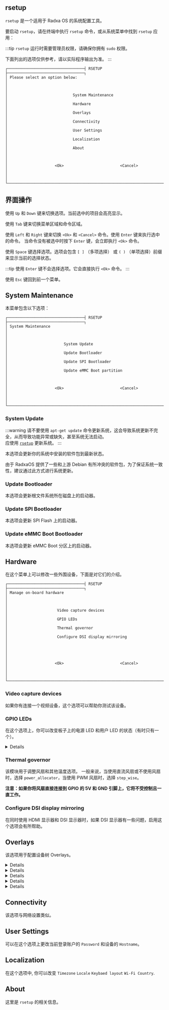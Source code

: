 

## rsetup

`rsetup` 是一个适用于 Radxa OS 的系统配置工具。

要启动 `rsetup`，请在终端中执行 `rsetup` 命令，或从系统菜单中找到 `rsetup` 应用：

:::tip
`rsetup` 运行时需要管理员权限，请确保你拥有 `sudo` 权限。

下面列出的选项仅供参考，请以实际程序输出为准。
:::

```
┌──────────────────────────────────┤ RSETUP ├──────────────────────────────────┐
│ Please select an option below:                                               │
│                                                                              │
│                             System Maintenance                               │
│                             Hardware                                         │
│                             Overlays                                         │
│                             Connectivity                                     │
│                             User Settings                                    │
│                             Localization                                     │
│                             About                                            │
│                                                                              │
│                     <Ok>                         <Cancel>                    │
│                                                                              │
└──────────────────────────────────────────────────────────────────────────────┘
```

## 界面操作

使用 `Up` 和 `Down` 键来切换选项。当前选中的项目会高亮显示。

使用 `Tab` 键来切换菜单区域和命令区域。

使用 `Left` 和 `Right` 键来切换 `<Ok>` 和 `<Cancel>` 命令。使用 `Enter` 键来执行选中的命令。
当命令没有被选中时按下 `Enter` 键，会立即执行 `<Ok>` 命令。

使用 `Space` 键选择选项。选项会包含 `[ ]` （多项选择） 或 `( )` （单项选择）前缀来显示当前的选择状态。

:::tip
使用 `Enter` 键不会选择选项。它会直接执行 `<Ok>` 命令。
:::

使用 `Esc` 键回到前一个菜单。

## System Maintenance

本菜单包含以下选项：

```
┌──────────────────────────────────┤ RSETUP ├──────────────────────────────────┐
│ System Maintenance                                                           │
│                                                                              │
│                         System Update                                        │
│                         Update Bootloader                                    │
│                         Update SPI Bootloader                                │
│                         Update eMMC Boot partition                           │
│                                                                              │
│                     <Ok>                         <Cancel>                    │
│                                                                              │
└──────────────────────────────────────────────────────────────────────────────┘
```

### System Update

:::warning
请不要使用 `apt-get update` 命令更新系统，这会导致系统更新不完全，从而导致功能异常或缺失，甚至系统无法启动。  
应使用 [`rsetup`](#system-update) 更新系统。
:::

本选项会更新你的系统中安装的软件包到最新状态。

由于 RadxaOS 提供了一些和上游 Debian 有所冲突的软件包，为了保证系统一致性，建议通过此方式进行系统更新。

### Update Bootloader

本选项会更新根文件系统所在磁盘上的启动器。

### Update SPI Bootloader

本选项会更新 SPI Flash 上的启动器。

### Update eMMC Boot Bootloader

本选项会更新 eMMC Boot 分区上的启动器。

## Hardware

在这个菜单上可以修改一些外围设备，下面是对它们的介绍。

```
┌──────────────────────────────────┤ RSETUP ├──────────────────────────────────┐
│ Manage on-board hardware                                                     │
│                                                                              │
│                      Video capture devices                                   │
│                      GPIO LEDs                                               │
│                      Thermal governor                                        │
│                      Configure DSI display mirroring                         │
│                                                                              │
│                                                                              │
│                     <Ok>                         <Cancel>                    │
│                                                                              │
└──────────────────────────────────────────────────────────────────────────────┘
```

### Video capture devices

如果你有连接一个视频设备，这个选项可以帮助你测试该设备。

### GPIO LEDs

在这个选项上，你可以改变板子上的电源 LED 和用户 LED 的状态（有时只有一个）。

<Details summary="LED 设置">

<Led />

</Details>

### Thermal governor

该模块用于调整风扇和其他温度选项。
一般来说，当使用直流风扇或不使用风扇时，选择 `power_allocator`，当使用 PWM 风扇时，选择 `step_wise`。

**注意：如果你将风扇直接连接到 GPIO 的 5V 和 GND 引脚上，它将不受控制且一直工作。**

### Configure DSI display mirroring

在同时使用 HDMI 显示器和 DSI 显示器时，如果 DSI 显示器有一些问题，启用这个选项会有所帮助。

## Overlays

该选项用于配置设备树 Overlays。

<Details summary="设备树配置">

<Devicetree />

</Details>

<Details summary="安装第三方 Overlay">

<InstallOverlays />

</Details>

<Details summary="添加 LED">

<Addled />

</Details>

<Details summary="将 Pin8 和 Pin10 配置为 GPIO">

<DisableFIQ />

</Details>

<Details summary="将 UART2_M0 配置为普通串口">

<EnableUart2 />

</Details>

## Connectivity

该选项与网络设置类似。

## User Settings

可以在这个选项上更改当前登录账户的 `Password` 和设备的 `Hostname`。

## Localization

在这个选项中, 你可以改变 `Timezone` `Locale` `Keybaed layout` `Wi-Fi Country`.

## About

这里是 `rsetup` 的相关信息。
